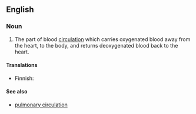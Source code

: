 ==English==

===Noun===
{{en-noun}}

# {{anatomy}} The part of blood [[circulation]] which carries oxygenated blood away from the heart, to the body, and returns deoxygenated blood back to the heart.

====Translations====
{{top}}
*Finnish: {{t|fi|suuri verenkierto}}
{{bottom}}

====See also====
*[[pulmonary circulation]]